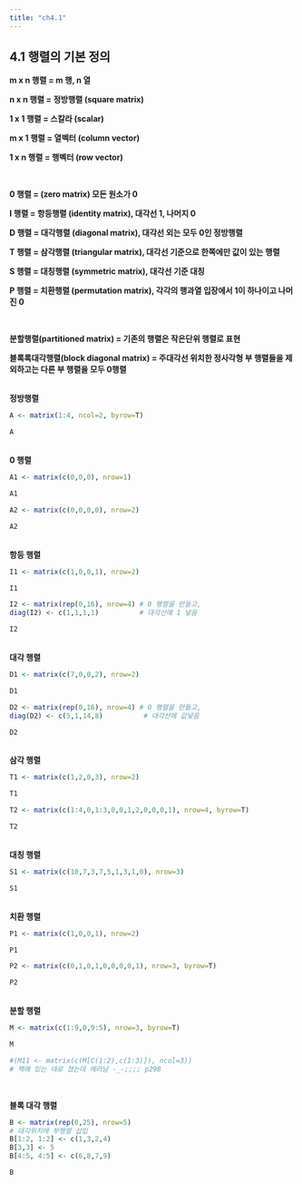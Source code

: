 ```yaml
---
title: "ch4.1"
---
```


<h2> 4.1 행렬의 기본 정의 </h2>

**m x n 행렬 = m 행, n 열**

**n x n 행렬 = 정방행렬 (square matrix)**

**1 x 1 행렬 = 스칼라 (scalar)**

**m x 1 행렬 = 열벡터 (column vector)**

**1 x n 행렬 = 행벡터 (row vector)**

<br>

**0 행렬 = (zero matrix) 모든 원소가 0 **

**I 행렬 = 항등행렬 (identity matrix), 대각선 1, 나머지 0**

**D 행렬 = 대각행렬 (diagonal matrix), 대각선 외는 모두 0인 정방행렬**

**T 행렬 = 삼각행렬 (triangular matrix), 대각선 기준으로 한쪽에만 값이 있는 행렬**

**S 행렬 = 대칭행렬 (symmetric matrix), 대각선 기준 대칭**

**P 행렬 = 치환행렬 (permutation matrix), 각각의 행과열 입장에서 1이 하나이고 나머진 0**

<br>

**분할행렬(partitioned matrix) = 기존의 행렬은 작은단위 행렬로 표현**

**블록록대각행렬(block diagonal matrix) = 주대각선 위치한 정사각형 부 행렬들을 제외하고는 다른 부 행렬을 모두 0행렬**



<br>
**정방행렬**       
```r
A <- matrix(1:4, ncol=2, byrow=T)
```
```r
A
```

<br>
**0 행렬**                  
```r
A1 <- matrix(c(0,0,0), nrow=1)
```
```r
A1
```         
```r
A2 <- matrix(c(0,0,0,0), nrow=2)
```
```r
A2
```   

<br>
**항등 행렬**
```r
I1 <- matrix(c(1,0,0,1), nrow=2)
```
```r
I1
```         
```r
I2 <- matrix(rep(0,16), nrow=4) # 0 행렬을 만들고,
diag(I2) <- c(1,1,1,1)          # 대각선에 1 넣음
```
```r
I2
```

<br>
**대각 행렬**
```r
D1 <- matrix(c(7,0,0,2), nrow=2)
```
```r
D1
```         
```r
D2 <- matrix(rep(0,16), nrow=4) # 0 행렬을 만들고,
diag(D2) <- c(5,1,14,8)          # 대각선에 값넣음
```
```r
D2
```

<br>
**삼각 행렬**
```r
T1 <- matrix(c(1,2,0,3), nrow=2)
```
```r
T1
```         
```r
T2 <- matrix(c(1:4,0,1:3,0,0,1,2,0,0,0,1), nrow=4, byrow=T)
```
```r
T2
```

<br>
**대칭 행렬**
```r
S1 <- matrix(c(10,7,3,7,5,1,3,1,0), nrow=3)
```
```r
S1
```         

<br>
**치환 행렬**
```r
P1 <- matrix(c(1,0,0,1), nrow=2)
```
```r
P1
```  
```r
P2 <- matrix(c(0,1,0,1,0,0,0,0,1), nrow=3, byrow=T)
```
```r
P2
```  

<br>
**분할 행렬**
```r
M <- matrix(c(1:9,0,9:5), nrow=3, byrow=T)
```
```r
M
```  
```r
#(M11 <- matrix(c(M[C(1:2),c(1:3)]), ncol=3))
# 책에 있는 대로 쳤는데 에러남 -_-;;;; p298
```
```r

```  

<br>
**블록 대각 행렬**
```r
B <- matrix(rep(0,25), nrow=5)
# 대각위치에 부행렬 삽입
B[1:2, 1:2] <- c(1,3,2,4)         
B[3,3] <- 5
B[4:5, 4:5] <- c(6,8,7,9)
```
```r
B
```  